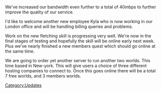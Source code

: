 {{Update|date = 22 March 2002}}

We've increased our bandwidth even further to a total of 40mbps to further improve the quality of our service. 

I'd like to welcome another new employee Kyla who is now working in our London office and will be handling billing queries and problems. 

Work on the new fletching skill is progressing very well. We're now in the final stages of testing and hopefully the skill will be online early next week. Plus we've nearly finished a new members quest which should go online at the same time. 

We are going to order yet another server to run another two worlds. This time based in New-york. This will give users a choice of three different hosting companies to connect to. Once this goes online there will be a total 7 free worlds, and 3 members worlds.
[[Category:Updates]]
